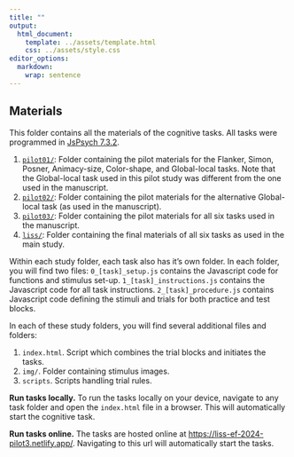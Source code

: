 ```yaml
---
title: ""
output: 
  html_document:
    template: ../assets/template.html
    css: ../assets/style.css
editor_options: 
  markdown: 
    wrap: sentence
---
```


## Materials {#materials}

This folder contains all the materials of the cognitive tasks.
All tasks were programmed in [JsPsych 7.3.2](https://www.jspsych.org/7.3/).

1.  [`pilot01/`](https://github.com/StefanVermeent/liss_wm_profiles_2023/tree/master/materials/pilot01): Folder containing the pilot materials for the Flanker, Simon, Posner, Animacy-size, Color-shape, and Global-local tasks. Note that the Global-local task used in this pilot study was different from the one used in the manuscript.
2.  [`pilot02/`](https://github.com/StefanVermeent/liss_wm_profiles_2023/tree/master/materials/pilot02): Folder containing the pilot materials for the alternative Global-local task (as used in the manuscript).
3.  [`pilot03/`](https://github.com/StefanVermeent/liss_wm_profiles_2023/tree/master/materials/pilot03): Folder containing the pilot materials for all six tasks used in the manuscript.
4.  [`liss/`](https://github.com/StefanVermeent/liss_wm_profiles_2023/tree/master/materials/1_liss): Folder containing the final materials of all six tasks as used in the main study.

Within each study folder, each task also has it's own folder.
In each folder, you will find two files:
`0_[task]_setup.js` contains the Javascript code for functions and stimulus set-up.
`1_[task]_instructions.js` contains the Javascript code for all task instructions.
`2_[task]_procedure.js` contains Javascript code defining the stimuli and trials for both practice and test blocks.

In each of these study folders, you will find several additional files and folders:

1.  `index.html`. Script which combines the trial blocks and initiates the tasks.
2.  `img/`. Folder containing stimulus images.
4.  `scripts`. Scripts handling trial rules.


**Run tasks locally.** To run the tasks locally on your device, navigate to any task folder and open the `index.html` file in a browser. 
This will automatically start the cognitive task.

**Run tasks online.** The tasks are hosted online at [https://liss-ef-2024-pilot3.netlify.app/](https://liss-ef-2024-pilot3.netlify.app/).
Navigating to this url will automatically start the tasks.
